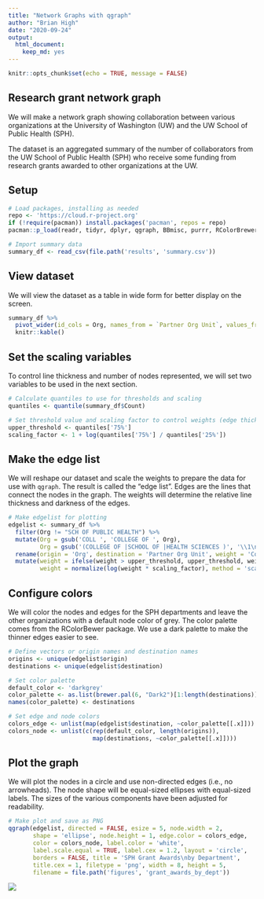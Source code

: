 ```yaml
---
title: "Network Graphs with qgraph"
author: "Brian High"
date: "2020-09-24"
output: 
  html_document:
    keep_md: yes
---
```


```r
knitr::opts_chunk$set(echo = TRUE, message = FALSE)
```

## Research grant network graph

We will make a network graph showing collaboration between various organizations 
at the University of Washington (UW) and the UW School of Public Health (SPH).

The dataset is an aggregated summary of the number of collaborators from the 
UW School of Public Health (SPH) who receive some funding from research grants 
awarded to other organizations at the UW.

## Setup

```r
# Load packages, installing as needed
repo <- 'https://cloud.r-project.org'
if (!require(pacman)) install.packages('pacman', repos = repo)
pacman::p_load(readr, tidyr, dplyr, qgraph, BBmisc, purrr, RColorBrewer)

# Import summary data
summary_df <- read_csv(file.path('results', 'summary.csv'))
```

## View dataset

We will view the dataset as a table in wide form for better display on the screen.

```r
summary_df %>% 
  pivot_wider(id_cols = Org, names_from = `Partner Org Unit`, values_from = Count) %>% 
  knitr::kable()
```

## Set the scaling variables

To control line thickness and number of nodes represented, we will set two
variables to be used in the next section.

```r
# Calculate quantiles to use for thresholds and scaling
quantiles <- quantile(summary_df$Count)

# Set threshold value and scaling factor to control weights (edge thickness)
upper_threshold <- quantiles['75%']
scaling_factor <- 1 + log(quantiles['75%'] / quantiles['25%'])
```

## Make the edge list

We will reshape our dataset and scale the weights to prepare the data for 
use with `qgraph`. The result is called the "edge list". Edges are the lines
that connect the nodes in the graph. The weights will determine the relative 
line thickness and darkness of the edges.

```r
# Make edgelist for plotting
edgelist <- summary_df %>% 
  filter(Org != "SCH OF PUBLIC HEALTH") %>% 
  mutate(Org = gsub('COLL ', 'COLLEGE OF ', Org), 
         Org = gsub('(COLLEGE OF |SCHOOL OF |HEALTH SCIENCES )', '\\1\n', Org)) %>% 
  rename(origin = 'Org', destination = 'Partner Org Unit', weight = 'Count') %>% 
  mutate(weight = ifelse(weight > upper_threshold, upper_threshold, weight),
         weight = normalize(log(weight * scaling_factor), method = 'scale'))
```

## Configure colors

We will color the nodes and edges for the SPH departments and leave the other 
organizations with a default node color of grey. The color palette comes from 
the RColorBewer package. We use a dark palette to make the thinner edges easier 
to see.

```r
# Define vectors or origin names and destination names
origins <- unique(edgelist$origin)
destinations <- unique(edgelist$destination)

# Set color palette
default_color <- 'darkgrey'
color_palette <- as.list(brewer.pal(6, "Dark2")[1:length(destinations)])
names(color_palette) <- destinations

# Set edge and node colors
colors_edge <- unlist(map(edgelist$destination, ~color_palette[[.x]]))
colors_node <- unlist(c(rep(default_color, length(origins)), 
                        map(destinations, ~color_palette[[.x]])))
```

## Plot the graph

We will plot the nodes in a circle and use non-directed edges (i.e., no 
arrowheads). The node shape will be equal-sized ellipses with equal-sized 
labels. The sizes of the various components have been adjusted for readability.

```r
# Make plot and save as PNG
qgraph(edgelist, directed = FALSE, esize = 5, node.width = 2, 
       shape = 'ellipse', node.height = 1, edge.color = colors_edge,
       color = colors_node, label.color = 'white', 
       label.scale.equal = TRUE, label.cex = 1.2, layout = 'circle', 
       borders = FALSE, title = 'SPH Grant Awards\nby Department', 
       title.cex = 1, filetype = 'png', width = 8, height = 5,
       filename = file.path('figures', 'grant_awards_by_dept'))
```

![](figures/grant_awards_by_dept.jpg)
